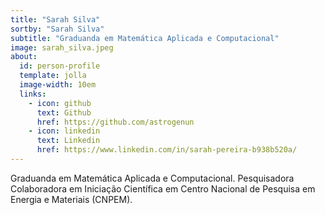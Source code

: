 ```yaml
---
title: "Sarah Silva"
sortby: "Sarah Silva"
subtitle: "Graduanda em Matemática Aplicada e Computacional"
image: sarah_silva.jpeg
about:
  id: person-profile
  template: jolla
  image-width: 10em
  links:
    - icon: github
      text: Github
      href: https://github.com/astrogenun
    - icon: linkedin
      text: Linkedin
      href: https://www.linkedin.com/in/sarah-pereira-b938b520a/
---
```

  
  
::: {#person-profile}
Graduanda em Matemática Aplicada e Computacional. Pesquisadora Colaboradora em Iniciação Científica em Centro Nacional de Pesquisa em Energia e Materiais (CNPEM).
:::
